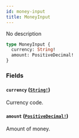 ```yaml
---
id: money-input
title: MoneyInput
---
```


No description

```graphql
type MoneyInput {
  currency: String!
  amount: PositiveDecimal!
}
```

### Fields

#### `currency` ([`String!`](../../../developer/api-reference/scalars/string))

Currency code.

#### `amount` ([`PositiveDecimal!`](../../../developer/api-reference/scalars/positive-decimal))

Amount of money.
